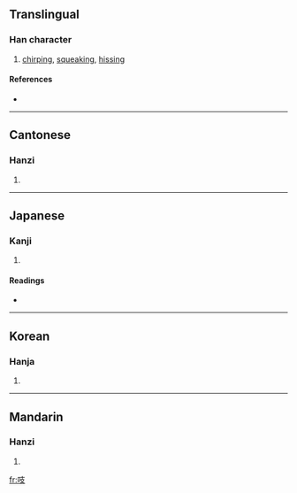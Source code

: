 ==Translingual==

===Han character===
{{Han char|rn=30|rad=口|as=04|sn=7|four=6404<sub>7</sub>|canj=口十水 (RJE)}}

# [[chirping]], [[squeaking]], [[hissing]]

====References====
* {{Han ref|kx=0179.010|dkj=03362|dj=0396.120|hdz=10586.020|uh=5431|ud=21553|bh=A773|bd=42867}}

----

==Cantonese==

===Hanzi===
{{yue-hanzi|jyut=|y=ji1}}

# {{defn|Cantonese}}

----

==Japanese==

===Kanji===
{{ja-kanji|grade=|rs=口04}}

# {{defn|Japanese}}

====Readings====
* {{ja-readings|on=[[し]] (shi), [[き]] (ki)|kun=[[こえのさま]] (koenosama)}}

----

==Korean==

===Hanja===
{{ko-hanja|hangeul=지|rv=ji|mr=chi}}

# {{defn|Korean}}

----

==Mandarin==

===Hanzi===
{{cmn-hanzi|pin=[[zhī]] ([[zhi1]]), [[zī]] ([[zi1]])|wg=chih<sup>1</sup>}}

# {{defn|Mandarin}}

[[fr:吱]]
